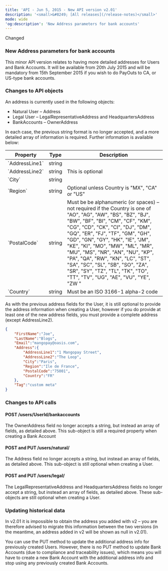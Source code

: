 ```yaml
---
title: 'API - Jun 5, 2015 - New API version v2.01'  
description: '<small>&#8249; [All releases](/release-notes)</small>'  
mode: wide  
'og:description': 'New Address parameters for bank accounts'  
---
```

  
  <div class="pill pill-blue rn-pill">Changed</div> 
  
### New Address parameters for bank accounts  

This minor API version relates to having more detailed addresses for Users and Bank Accounts. It will be available from 20th July 2015 and will be mandatory from 15th September 2015 if you wish to do PayOuts to CA, or US-type bank accounts.  

### Changes to API objects  

An address is currently used in the following objects:  
- Natural User – Address  
- Legal User – LegalRepresentativeAddress and HeadquartersAddress  
- BankAccounts – OwnerAddress  

In each case, the previous string format is no longer accepted, and a more detailed array of information is required. Further information is available below:

<table> 
<thead>
<tr>
<th class="header">Property</th>
<th class="header">Type</th>
<th class="header">Description</th>
</tr>
</thead>
<tr>
<td class="table-content">`AddressLine1`</td>
<td class="table-content">string</td>
<td class="table-content"></td>
</tr>
<tr>
<td class="table-content">`AddressLine2`</td>
<td class="table-content">string</td>
<td class="table-content">This is optional</td>
</tr>
<tr>
<td class="table-content">`City`</td>
<td class="table-content">string</td>
<td class="table-content"></td>
</tr>
<tr>
<td class="table-content">`Region`</td>
<td class="table-content">string</td>
<td class="table-content">Optional unless Country is "MX", "CA" or "US"</td>
</tr>
<tr>
<td class="table-content">`PostalCode`</td>
<td class="table-content">string</td>
<td class="table-content">Must be be alphanumeric (or spaces) – not required if the Country is one of "AO", "AG", "AW", "BS", "BZ", "BJ", "BW", "BF", "BI", "CM", "CF", "KM", "CG", "CD", "CK", "CI", "DJ", "DM", "GQ", "ER", "FJ", "TF", "GM", "GH", "GD", "GN", "GY", "HK", "IE", "JM", "KE", "KI", "MO", "MW", "ML", "MR", "MU", "MS", "NR", "AN", "NU", "KP", "PA", "QA", "RW", "KN", "LC", "ST", "SA", "SC", "SL", "SB", "SO", "ZA", "SR", "SY", "TZ", "TL", "TK", "TO", "TT", "TV", "UG", "AE", "VU", "YE", "ZW "</td>
</tr>
<tr>
<td class="table-content">`Country`</td>
<td class="table-content">string</td>
<td class="table-content">Must be an ISO 3166-1 alpha-2 code</td>
</tr>
<tbody>
</tbody>
</table>

As with the previous address fields for the User, it is still optional to provide the address information when creating a User, however if you do provide at least one of the new address fields, you must provide a complete address (except AddressLine2).  
```json Example request for POST /v2.01/ClientId/users/natural
{
    "FirstName":"Joe",
    "LastName":"Blogs",
    "Email":"mangopay@oasis.com",
    "Address":{
        "AddressLine1":"1 Mangopay Street",
        "AddressLine2":"The Loop",
        "City":"Paris",
        "Region":"Ile de France",
        "PostalCode":"75001",
        "Country":"FR"
    },
    "Tag":"custom meta"
}
```  

### Changes to API calls  

#### POST /users/UserId/bankaccounts  

The OwnerAddress field no longer accepts a string, but instead an array of fields, as detailed above. This sub-object is still a required property when creating a Bank Account  

#### POST and PUT /users/natural/  

The Address field no longer accepts a string, but instead an array of fields, as detailed above. This sub-object is still optional when creating a User.  

#### POST and PUT /users/legal/  

The LegalRepresentativeAddress and HeadquartersAddress fields no longer accept a string, but instead an array of fields, as detailed above. These sub-objects are still optional when creating a User.  

### Updating historical data  

In v2.01 it is impossible to obtain the address you added with v2 – you are therefore advised to migrate this information between the two versions (in the meantime, an address added in v2 will be shown as null in v2.01).  

You can use the PUT method to update the additional address info for previously created Users. However, there is no PUT method to update Bank Accounts (due to compliance and traceability issues), which means you will have to create a new Bank Account with the additional address info and stop using any previously created Bank Accounts.